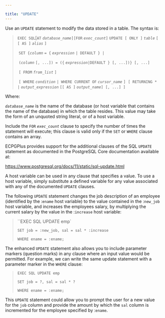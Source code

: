 ---

title: "UPDATE"
---

<div id="update" class="registered_link"></div>

Use an `UPDATE` statement to modify the data stored in a table. The syntax is:

> `EXEC SQL`\[`AT` *`database_name`*`][FOR` *`exec_count`*`]`
>     `UPDATE [ ONLY ]` *`table`* `[ [ AS ]` *`alias`* `]`
>
> ​    `SET {`*`column`* `= {` *`expression`* `| DEFAULT } |`
>
> ​        `(`*`column`* `[, ...]) = ({` *`expression`*`|DEFAULT } [, ...])} [, ...]`
>
> ​    `[ FROM` *`from_list`* `]`
>
> ​    `[ WHERE` *`condition`* `| WHERE CURRENT OF` *`cursor_name`* `]`
> ​    `[ RETURNING * |` *`output_expression`* `[[ AS ]` *`output_name`*`] [, ...] ]`

Where:

*`database_name`* is the name of the database (or host variable that contains the name of the database) in which the table resides. This value may take the form of an unquoted string literal, or of a host variable.

Include the `FOR` *`exec_count`* clause to specify the number of times the statement will execute; this clause is valid only if the `SET` or `WHERE` clause contains an array.

ECPGPlus provides support for the additional clauses of the SQL `UPDATE` statement as documented in the PostgreSQL Core documentation available at:

https://www.postgresql.org/docs/11/static/sql-update.html

A host variable can be used in any clause that specifies a value. To use a host variable, simply substitute a defined variable for any value associated with any of the documented `UPDATE` clauses.

The following `UPDATE` statement changes the job description of an employee (identified by the :`ename` host variable) to the value contained in the :`new_job` host variable, and increases the employees salary, by multiplying the current salary by the value in the :`increase` host variable:

> ``EXEC SQL UPDATE emp`
>
>    `SET job = :new_job, sal = sal * :increase`
>
>    `WHERE ename = :ename;`

The enhanced `UPDATE` statement also allows you to include parameter markers (question marks) in any clause where an input value would be permitted. For example, we can write the same update statement with a parameter marker in the `WHERE` clause:

> `EXEC SQL UPDATE emp`
>
>    `SET job = ?, sal = sal * ?`
>
>    `WHERE ename = :ename;`

This `UPDATE` statement could allow you to prompt the user for a new value for the `job` column and provide the amount by which the `sal` column is incremented for the employee specified by :`ename`.